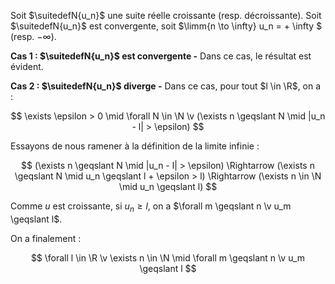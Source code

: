 

<Item type='theoreme' titre='limite monotone'>

Soit $\suitedefN{u_n}$ une suite réelle croissante (resp. décroissante). Soit $\suitedefN{u_n}$ est convergente, soit $\limm{n \to \infty} u_n = + \infty $ (resp. $- \infty$).
</Item>

<Hideable type='démonstration' titre=''>

**Cas 1 : $\suitedefN{u_n}$ est convergente -** Dans ce cas, le résultat est évident.

**Cas 2 : $\suitedefN{u_n}$ diverge -** Dans ce cas, pour tout $l \in \R$, on a : 

$$
\exists \epsilon > 0 \mid \forall N \in \N \v (\exists n \geqslant N \mid  |u_n - l| > \epsilon)
$$ 

Essayons de nous ramener à la définition de la limite infinie : 

$$
(\exists n \geqslant N \mid  |u_n - l| > \epsilon) \Rightarrow (\exists n \geqslant N \mid u_n \geqslant l + \epsilon > l) \Rightarrow (\exists n \in \N \mid u_n \geqslant l)
$$ 

Comme $u$ est croissante, si $u_n \geqslant l$, on a $\forall m \geqslant n \v u_m \geqslant l$.

On a finalement :

$$
\forall l \in \R \v \exists n \in \N \mid \forall m \geqslant n \v u_m \geqslant l
$$

</Hideable>